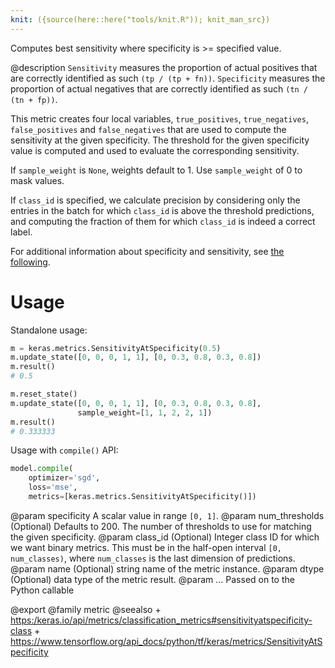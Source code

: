 ```yaml
---
knit: ({source(here::here("tools/knit.R")); knit_man_src})
---
```

Computes best sensitivity where specificity is >= specified value.

@description
`Sensitivity` measures the proportion of actual positives that are correctly
identified as such `(tp / (tp + fn))`.
`Specificity` measures the proportion of actual negatives that are correctly
identified as such `(tn / (tn + fp))`.

This metric creates four local variables, `true_positives`,
`true_negatives`, `false_positives` and `false_negatives` that are used to
compute the sensitivity at the given specificity. The threshold for the
given specificity value is computed and used to evaluate the corresponding
sensitivity.

If `sample_weight` is `None`, weights default to 1.
Use `sample_weight` of 0 to mask values.

If `class_id` is specified, we calculate precision by considering only the
entries in the batch for which `class_id` is above the threshold
predictions, and computing the fraction of them for which `class_id` is
indeed a correct label.

For additional information about specificity and sensitivity, see
[the following](https://en.wikipedia.org/wiki/Sensitivity_and_specificity).

# Usage
Standalone usage:

```python
m = keras.metrics.SensitivityAtSpecificity(0.5)
m.update_state([0, 0, 0, 1, 1], [0, 0.3, 0.8, 0.3, 0.8])
m.result()
# 0.5
```

```python
m.reset_state()
m.update_state([0, 0, 0, 1, 1], [0, 0.3, 0.8, 0.3, 0.8],
               sample_weight=[1, 1, 2, 2, 1])
m.result()
# 0.333333
```

Usage with `compile()` API:

```python
model.compile(
    optimizer='sgd',
    loss='mse',
    metrics=[keras.metrics.SensitivityAtSpecificity()])
```

@param specificity A scalar value in range `[0, 1]`.
@param num_thresholds (Optional) Defaults to 200. The number of thresholds to
    use for matching the given specificity.
@param class_id (Optional) Integer class ID for which we want binary metrics.
    This must be in the half-open interval `[0, num_classes)`, where
    `num_classes` is the last dimension of predictions.
@param name (Optional) string name of the metric instance.
@param dtype (Optional) data type of the metric result.
@param ... Passed on to the Python callable

@export
@family metric
@seealso
+ <https:/keras.io/api/metrics/classification_metrics#sensitivityatspecificity-class>
+ <https://www.tensorflow.org/api_docs/python/tf/keras/metrics/SensitivityAtSpecificity>
